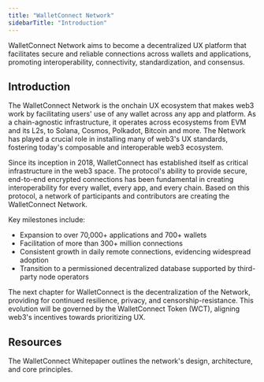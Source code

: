 ```yaml
---
title: "WalletConnect Network"
sidebarTitle: "Introduction"
---
```


<Card img="/images/WalletConnect-Docs-Image.png" horizontal>
  WalletConnect Network aims to become a decentralized UX platform that facilitates secure and reliable connections across wallets and applications, promoting interoperability, connectivity, standardization, and consensus.
</Card>

## Introduction

The WalletConnect Network is the onchain UX ecosystem that makes web3 work by facilitating users' use of any wallet across any app and platform. As a chain-agnostic infrastructure, it operates across ecosystems from EVM and its L2s, to Solana, Cosmos, Polkadot, Bitcoin and more. The Network has played a crucial role in installing many of web3's UX standards, fostering today's composable and interoperable web3 ecosystem.

Since its inception in 2018, WalletConnect has established itself as critical infrastructure in the web3 space. The protocol's ability to provide secure, end-to-end encrypted connections has been fundamental in creating interoperability for every wallet, every app, and every chain. Based on this protocol, a network of participants and contributors are creating the WalletConnect Network.

Key milestones include:
- Expansion to over 70,000+ applications and 700+ wallets
- Facilitation of more than 300+ million connections
- Consistent growth in daily remote connections, evidencing widespread adoption
- Transition to a permissioned decentralized database supported by third-party node operators

The next chapter for WalletConnect is the decentralization of the Network, providing for continued resilience, privacy, and censorship-resistance. This evolution will be governed by the WalletConnect Token (WCT), aligning web3's incentives towards prioritizing UX.

## Resources

<CardGroup columns={3}>
  <Card title="WalletConnect Whitepaper" href="https://whitepaper.walletconnect.network" horizontal>
    The WalletConnect Whitepaper outlines the network's design, architecture, and core principles.
  </Card>
</CardGroup>